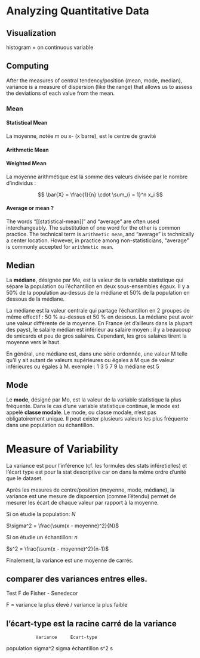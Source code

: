 # Analyzing Quantitative Data

## Visualization

histogram = on continuous variable

## Computing

After the measures of central tendency/position (mean, mode, median),
variance is a measure of dispersion (like the range) that allows us to
assess the deviations of each value from the mean.

### Mean

#### Statistical Mean

La moyenne, notée m ou x- (x barre), est le centre de gravité

#### Arithmetic Mean

#### Weighted Mean

La moyenne arithmétique est la somme des valeurs divisée par le nombre d'individus :

$$
\bar{X} = \frac{1}{n} \cdot \sum_{i = 1}^n x_i
$$

#### Average or mean ?

The words "[[statistical-mean]]" and "average" are often used interchangeably.
The substitution of one word for the other is common practice. The technical
term is `arithmetic mean`, and "average" is technically a center location.
However, in practice among non-statisticians, "average" is commonly accepted
for `arithmetic mean`.

## Median

La **médiane**, désignée par Me, est la valeur de la variable statistique qui sépare la population ou l’échantillon en deux sous-ensembles égaux. Il y a 50% de la population au-dessus de la médiane et 50% de la population en dessous de la médiane.

La médiane est la valeur centrale qui partage l'échantillon en 2 groupes de même effectif : 50 % au-dessus et 50 % en dessous. La médiane peut avoir une valeur différente de la moyenne. En France (et d'ailleurs dans la plupart des pays), le salaire médian est inférieur au salaire moyen : il y a beaucoup de smicards et peu de gros salaires. Cependant, les gros salaires tirent la moyenne vers le haut.

En général, une médiane est, dans une série ordonnée, une valeur M telle qu'il y ait autant de valeurs supérieures ou égales à M que de valeur inférieures ou égales à M. exemple : 1 3 5 7 9 la médiane est 5

## Mode

Le **mode**, désigné par Mo, est la valeur de la variable statistique la plus fréquente. Dans le cas d’une variable statistique continue, le mode est appelé **classe modale**. Le mode, ou classe modale, n’est pas obligatoirement unique. Il peut exister plusieurs valeurs les plus fréquente dans une population ou échantillon.

# Measure of Variability

La variance est pour l'inférence (cf. les formules des stats inféretielles)
et l'écart type est pour la stat descriptive car on dans la même ordre d'unité que le dataset.

Après les mesures de centre/position (moyenne, mode, médiane), la variance
est une mesure de dispoersion (comme l'étendu) permet de mesurer les écart
de chaque valeur par rapport à la moyenne.

Si on étudie la population: $N$

$\sigma^2 = \frac{\sum(x - moyenne)^2}{N}$

Si on étudie un échantillon: $n$

$s^2 = \frac{\sum(x - moyenne)^2}{n-1}$

Finalement, la variance est une moyenne de carrés.

## comparer des variances entres elles.

Test F de Fisher - Senedecor

F = variance la plus élevé / variance la plus faible

## l'écart-type est la racine carré de la variance
               Variance     Ecart-type
population      sigma^2       sigma
échantillon      s^2           s

